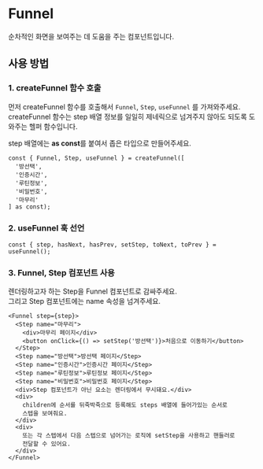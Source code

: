 

<Meta of={FunnelStories} />

# Funnel

순차적인 화면을 보여주는 데 도움을 주는 컴포넌트입니다.

## **사용 방법**

### 1. createFunnel 함수 호출

먼저 createFunnel 함수를 호출해서 `Funnel`, `Step`, `useFunnel` 를 가져와주세요.  
createFunnel 함수는 step 배열 정보를 일일히 제네릭으로 넘겨주지 않아도 되도록 도와주는 헬퍼 함수입니다.

step 배열에는 **as const**를 붙여서 좁은 타입으로 만들어주세요.

```tsx
const { Funnel, Step, useFunnel } = createFunnel([
  '방선택',
  '인증시간',
  '루틴정보',
  '비밀번호',
  '마무리'
] as const);
```

### 2. useFunnel 훅 선언

```tsx
const { step, hasNext, hasPrev, setStep, toNext, toPrev } = useFunnel();
```

### 3. Funnel, Step 컴포넌트 사용

렌더링하고자 하는 Step을 Funnel 컴포넌트로 감싸주세요.  
그리고 Step 컴포넌트에는 name 속성을 넘겨주세요.

```tsx
<Funnel step={step}>
  <Step name="마무리">
    <div>마무리 페이지</div>
    <button onClick={() => setStep('방선택')}>처음으로 이동하기</button>
  </Step>
  <Step name="방선택">방선택 페이지</Step>
  <Step name="인증시간">인증시간 페이지</Step>
  <Step name="루틴정보">루틴정보 페이지</Step>
  <Step name="비밀번호">비밀번호 페이지</Step>
  <div>Step 컴포넌트가 아닌 요소는 렌더링에서 무시돼요.</div>
  <div>
    children에 순서를 뒤죽박죽으로 등록해도 steps 배열에 들어가있는 순서로
    스텝을 보여줘요.
  </div>
  <div>
    또는 각 스텝에서 다음 스텝으로 넘어가는 로직에 setStep을 사용하고 핸들러로
    전달할 수 있어요.
  </div>
</Funnel>
```

<Canvas of={FunnelStories.Default} />
